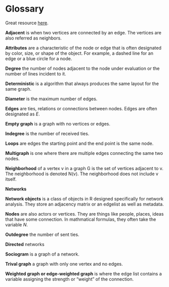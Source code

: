 # Glossary {#glossary}

Great resource [here](http://edshare.soton.ac.uk/922/2/index.html#Specifying_sets).

**Adjacent** is when two vertices are connected by an edge.  The vertices are also referred as neighbors.

**Attributes** are a characteristic of the node or edge that is often designated by color, size, or shape of the object. For example, a dashed line for an edge or a blue circle for a node.


**Degree** the number of nodes adjacent to the node under evaluation or the number of lines incident to it.

**Deterministic** is a algorithm that always produces the same layout for the same graph.

**Diameter** is the maximum number of edges.

**Edges** are ties, relations or connections between nodes.  Edges are often designated as $E$.

**Empty graph** is a graph with no vertices or edges.

**Indegree** is the number of received ties.

**Loops** are edges the starting point and the end point is the same node.

**Multigraph** is one where there are multiple edges connecting the same two nodes.

**Neighborhood** of a vertex v in a graph G is the set of vertices adjacent to v. The neighborhood is denoted N(v). The neighborhood does not include v itself. 

**Networks**

**Network objects** is a class of objects in R designed specifically for network analysis.  They store an adjacency matrix or an edgelist as well as metadata. 

**Nodes** are also actors or vertices.  They are things like people, places, ideas that have some connection.  In mathmatical formulas, they often take the variable $N$.

**Outdegree** the number of sent ties.

**Directed** networks 

**Sociogram** is a graph of a network.

**Trival graph** a graph with only one vertex and no edges.

**Weighted graph or edge-weighted graph** is where the edge list contains a variable assigning the strength or "weight" of the connection.
